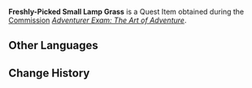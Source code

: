 {{Item Infobox
|id           = 101651
|image        = Item Small Lamp Grass.png
|type         = Quest Items
|description  = A freshly-picked [[Small Lamp Grass]]. Suitable for being used as a specimen.
|source1      = [[Adventurer Exam: The Art of Adventure]]
}}
'''Freshly-Picked Small Lamp Grass''' is a Quest Item obtained during the [[Commission]] ''[[Adventurer Exam: The Art of Adventure]]''.
<!--
==Location==
<gallery hideaddbutton="true" captionalign="center">

</gallery>
-->
==Other Languages==
{{Other Languages|default_hidden = 1
|en      = Freshly-Picked Small Lamp Grass
|zhs     = 刚摘下的小灯草
|zhs_rm  = Gāng Zhāixià de Xiǎodēng-cǎo
|zht     = 剛摘下的小燈草
|zht_rm  = Gāng Zhāixià de Xiǎodēng-cǎo
|ja      = 摘みたてのイグサ
|ja_rm   = Tsumami-tate no Igusa
|ko      = 방금 딴 등불꽃
|ko_rm   = 
|es      = Lucetta recién recogida
|fr      = Herbe à lampe fraîchement cueillie
|ru      = Свежесорванная трава-светяшка
|th      = Small Lamp Grass ที่เพิ่งเก็บมา
|th_rm   = 
|vi      = Tiểu Đăng Thảo Vừa Hái
|de      = Frisch gepflücktes Lampenkraut
|id      = Small Lamp Grass Segar
|pt      = Lâmpada de Grama Recém Colhida
}}

==Change History==
{{Change History|2.5}}